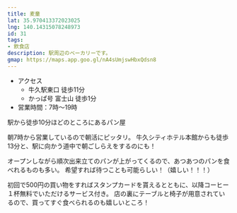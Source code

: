 ```yaml
---
title: 麦童
lat: 35.970413372023025
lng: 140.14315078248973
id: 31
tags:
- 飲食店
description: 駅周辺のベーカリーです。
gmap: https://maps.app.goo.gl/nA4sUmjswHbxQdsn8
---
```


- アクセス
  - 牛久駅東口 徒歩11分
  - かっぱ号 富士山 徒歩1分
- 営業時間：7時～19時

<LinkedImage
  src="/images/photos/bakudoh.jpg"
  href="/photo_pages/bakudoh"
/>

駅から徒歩10分ほどのところにあるパン屋

朝7時から営業しているので朝活にピッタリ。
牛久シティホテル本館からも徒歩13分と、駅に向かう道中で朝ごしらえをするのにも！

オープンしながら順次出来立てのパンが上がってくるので、あつあつのパンを食べれるものも多い。
希望すれば待つことも可能らしい！（嬉しい！！！）

初回で500円の買い物をすればスタンプカードを貰えるとともに、以降コーヒー１杯無料でいただけるサービス付き。
店の裏にテーブルと椅子が用意されているので、買ってすぐ食べられるのも嬉しいところ！

